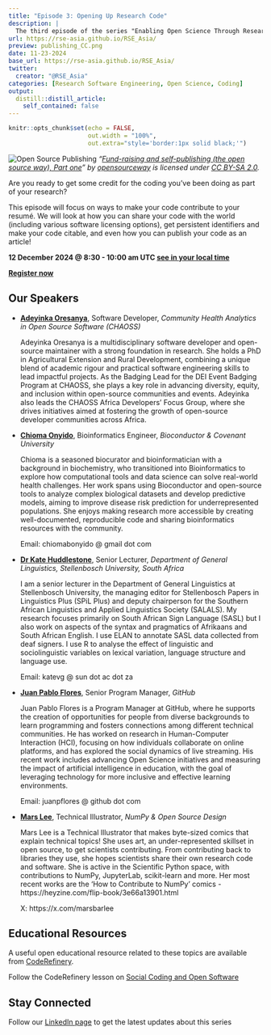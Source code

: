 ```yaml
---
title: "Episode 3: Opening Up Research Code"
description: |
  The third episode of the series "Enabling Open Science Through Research Code" jointly organised by [RSE Asia Association](https://rse-asia.github.io/RSE_Asia/) and [RSSE Africa](https://rsse.africa).
url: https://rse-asia.github.io/RSE_Asia/
preview: publishing_CC.png
date: 11-23-2024
base_url: https://rse-asia.github.io/RSE_Asia/
twitter:
  creator: "@RSE_Asia"
categories: [Research Software Engineering, Open Science, Coding]
output:
  distill::distill_article:
    self_contained: false
---
```


```r
knitr::opts_chunk$set(echo = FALSE,
                      out.width = "100%",
                      out.extra="style='border:1px solid black;'")
```

![Open Source Publishing](publishing_CC.png)
_"[Fund-raising and self-publishing (the open source way), Part one](https://www.flickr.com/photos/47691521@N07/5041738449)" by [opensourceway](https://www.flickr.com/photos/47691521@N07) is licensed under [CC BY-SA 2.0](https://creativecommons.org/licenses/by-sa/2.0/?ref=openverse)._

Are you ready to get some credit for the coding you’ve been doing as part of your research?

This episode will focus on ways to make your code contribute to your resumé. We will look at how you can share your code with the world (including various software licensing options), get persistent identifiers and make your code citable, and even how you can publish your code as an article!

**12 December 2024 @ 8:30 - 10:00 am UTC [see in your local time](https://www.timeanddate.com/worldclock/fixedtime.html?iso=20241212T0830&p1=1440&ah=1&am=30)**

**[Register now](https://us06web.zoom.us/meeting/register/tZErcOqsrDssHNV-TY6OG89MZkwOtXs-oNF_#/registration)**

## Our Speakers

- **[Adeyinka Oresanya](https://www.linkedin.com/in/adeyinkaoresanya/)**,
  Software Developer, _Community Health Analytics in Open Source Software (CHAOSS)_ 
  
  Adeyinka Oresanya is a multidisciplinary software developer and open-source maintainer
  with a strong foundation in research. She holds a PhD in Agricultural Extension and Rural
  Development, combining a unique blend of academic rigour and practical software
  engineering skills to lead impactful projects. As the Badging Lead for the DEI Event
  Badging Program at CHAOSS, she plays a key role in advancing diversity, equity, and
  inclusion within open-source communities and events. Adeyinka also leads the CHAOSS Africa
  Developers’ Focus Group, where she drives initiatives aimed at fostering the growth of
  open-source developer communities across Africa.

- **[Chioma Onyido](https://www.linkedin.com/in/chioma-onyido/)**,
  Bioinformatics Engineer, _Bioconductor & Covenant University_
  
  Chioma is a seasoned biocurator and bioinformatician with a background in biochemistry,     who transitioned into Bioinformatics to explore how computational tools and data science    can solve real-world health challenges. Her work spans using Bioconductor and open-source   tools to analyze complex biological datasets and develop predictive models, aiming to       improve disease risk prediction for underrepresented populations. She enjoys making         research more accessible by creating well-documented, reproducible code and sharing         bioinformatics resources with the community.
  
  Email: chiomabonyido @ gmail dot com
  
- **[Dr Kate Huddlestone](https://www.researchgate.net/profile/Kate-Huddlestone)**,
  Senior Lecturer, _Department of General Linguistics, Stellenbosch University, South         Africa_
  
  I am a senior lecturer in the Department of General Linguistics at Stellenbosch             University, the managing editor for Stellenbosch Papers in Linguistics Plus (SPiL Plus)     and deputy chairperson for the Southern African Linguistics and Applied Linguistics         Society (SALALS). My research focuses primarily on South African Sign Language (SASL) but   I also work on aspects of the syntax and pragmatics of Afrikaans and South African          English. I use ELAN to annotate SASL data collected from deaf signers. I use R to analyse   the effect of linguistic and sociolinguistic variables on lexical variation, language       structure and language use.
  
  Email: katevg @ sun dot ac dot za
  
- **[Juan Pablo Flores](https://orcid.org/0009-0003-0208-8480)**,
  Senior Program Manager, _GitHub_
  
  Juan Pablo Flores is a Program Manager at GitHub, where he supports the creation of
  opportunities for people from diverse backgrounds to learn programming and fosters          connections among different technical communities. He has worked on research in             Human-Computer Interaction (HCI), focusing on how individuals collaborate on online         platforms, and has explored the social dynamics of live streaming. His recent work          includes advancing Open Science initiatives and measuring the impact of artificial          intelligence in education, with the goal of leveraging technology for more inclusive and    effective learning environments.
  
  Email: juanpflores @ github dot com

- **[Mars Lee](https://www.linkedin.com/in/mars-lee/)**,
  Technical Illustrator, _NumPy & Open Source Design_
  
  Mars Lee is a Technical Illustrator that makes byte-sized comics that explain technical     topics! She uses art, an under-represented skillset in open source, to get scientists       contributing. From contributing back to libraries they use, she hopes scientists share      their own research code and software. She is active in the Scientific Python space, with    contributions to NumPy, JupyterLab, scikit-learn and more. Her most recent works are the    ‘How to Contribute to NumPy’ comics - https://heyzine.com/flip-book/3e66a13901.html
  
  X: https://x.com/marsbarlee

## Educational Resources

A useful open educational resource related to these topics are available from [CodeRefinery](https://coderefinery.org).

Follow the CodeRefinery lesson on [Social Coding and Open Software](https://coderefinery.github.io/social-coding/)

## Stay Connected

Follow our [LinkedIn page](https://www.linkedin.com/company/rse-asia-association/) to get the latest updates about this series
